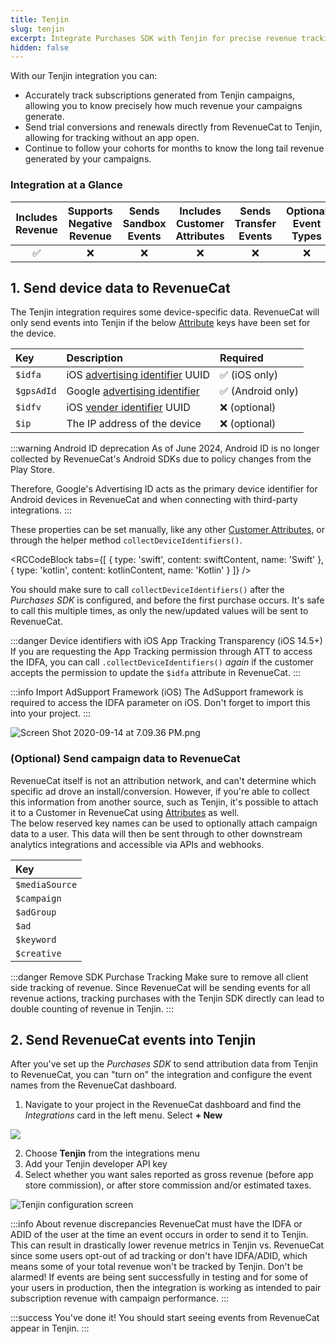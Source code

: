 ```yaml
---
title: Tenjin
slug: tenjin
excerpt: Integrate Purchases SDK with Tenjin for precise revenue tracking
hidden: false
---
```

With our Tenjin integration you can:

- Accurately track subscriptions generated from Tenjin campaigns, allowing you to know precisely how much revenue your campaigns generate.
- Send trial conversions and renewals directly from RevenueCat to Tenjin, allowing for tracking without an app open.
- Continue to follow your cohorts for months to know the long tail revenue generated by your campaigns.

### Integration at a Glance
| Includes Revenue | Supports Negative Revenue | Sends Sandbox Events | Includes Customer Attributes | Sends Transfer Events | Optional Event Types |
|:----------------:|:-------------------------:|:--------------------:|:------------------------------:|:---------------------:|:--------------------:|
|         ✅        |             ❌             |           ❌          |                ❌               |           ❌           |           ❌          |

## 1. Send device data to RevenueCat

The Tenjin integration requires some device-specific data. RevenueCat will only send events into Tenjin if the below [Attribute](/customers/customer-attributes) keys have been set for the device.

| Key          | Description                                                                                                                                     | Required         |
| :----------- | :---------------------------------------------------------------------------------------------------------------------------------------------- | :--------------- |
| `$idfa`      | iOS [advertising identifier](https://developer.apple.com/documentation/adsupport/asidentifiermanager/1614151-advertisingidentifier) UUID        | ✅ (iOS only)     |
| `$gpsAdId`   | Google [advertising identifier](https://developers.google.com/android/reference/com/google/android/gms/ads/identifier/AdvertisingIdClient.Info) | ✅ (Android only) |
| `$idfv`      | iOS [vender identifier](https://developer.apple.com/documentation/uikit/uidevice/1620059-identifierforvendor) UUID                              | ❌ (optional)     |
| `$ip`        | The IP address of the device                                                                                                                    | ❌ (optional)     |

:::warning Android ID deprecation
As of June 2024, Android ID is no longer collected by RevenueCat's Android SDKs due to policy changes from the Play Store. 

Therefore, Google's Advertising ID acts as the primary device identifier for Android devices in RevenueCat and when connecting with third-party integrations.
:::

These properties can be set manually, like any other [Customer Attributes](/customers/customer-attributes), or through the helper method `collectDeviceIdentifiers()`. 


<RCCodeBlock tabs={[
    { type: 'swift', content: swiftContent, name: 'Swift' },
    { type: 'kotlin', content: kotlinContent, name: 'Kotlin' }
]} />

You should make sure to call `collectDeviceIdentifiers()` after the _Purchases SDK_ is configured, and before the first purchase occurs. It's safe to call this multiple times, as only the new/updated values will be sent to RevenueCat.

:::danger Device identifiers with iOS App Tracking Transparency (iOS 14.5+)
If you are requesting the App Tracking permission through ATT to access the IDFA, you can call `.collectDeviceIdentifiers()` _again_ if the customer accepts the permission to update the `$idfa` attribute in RevenueCat.
:::

:::info Import AdSupport Framework (iOS)
The AdSupport framework is required to access the IDFA parameter on iOS. Don't forget to import this into your project.
:::

![](/images/caf9cda-Screen_Shot_2020-09-14_at_7.09.36_PM_739bc6ccef43416570bf51e527f4e0fc.png "Screen Shot 2020-09-14 at 7.09.36 PM.png")

### (Optional) Send campaign data to RevenueCat

RevenueCat itself is not an attribution network, and can't determine which specific ad drove an install/conversion. However, if you're able to collect this information from another source, such as Tenjin, it's possible to attach it to a Customer in RevenueCat using [Attributes](/customers/customer-attributes) as well.  
The below reserved key names can be used to optionally attach campaign data to a user. This data will then be sent through to other downstream analytics integrations and accessible via APIs and webhooks.

| Key            |
| :------------- |
| `$mediaSource` |
| `$campaign`    |
| `$adGroup`     |
| `$ad`          |
| `$keyword`     |
| `$creative`    |

:::danger Remove SDK Purchase Tracking
Make sure to remove all client side tracking of revenue. Since RevenueCat will be sending events for all revenue actions, tracking purchases with the Tenjin SDK directly can lead to double counting of revenue in Tenjin.
:::

## 2. Send RevenueCat events into Tenjin

After you've set up the _Purchases SDK_ to send attribution data from Tenjin to RevenueCat, you can "turn on" the integration and configure the event names from the RevenueCat dashboard.

1. Navigate to your project in the RevenueCat dashboard and find the _Integrations_ card in the left menu. Select **+ New** 

![](/images/869369c-app.revenuecat.com_projects_85ff18c7_collaborators_1_dfeb33eb91f8f01e9d571475bf17dab2.png)



2. Choose **Tenjin** from the integrations menu
3. Add your Tenjin developer API key
4. Select whether you want sales reported as gross revenue (before app store commission), or after store commission and/or estimated taxes.

![Tenjin configuration screen](/images/f79b026-app.revenuecat.com_projects_85ff18c7_integrations_branch_5_1e725f7679ec21ca22402a8a19cf0b9e.png)

:::info About revenue discrepancies
RevenueCat must have the IDFA or ADID of the user at the time an event occurs in order to send it to Tenjin. This can result in drastically lower revenue metrics in Tenjin vs. RevenueCat since some users opt-out of ad tracking or don't have IDFA/ADID, which means some of your total revenue won't be tracked by Tenjin. Don't be alarmed! If events are being sent successfully in testing and for some of your users in production, then the integration is working as intended to pair subscription revenue with campaign performance.
:::

:::success You've done it!
You should start seeing events from RevenueCat appear in Tenjin.
:::
